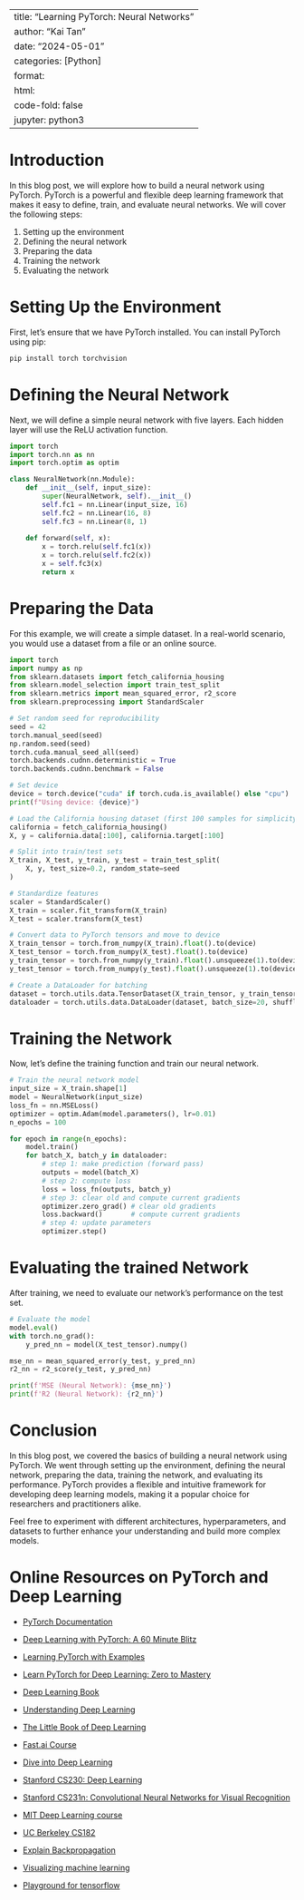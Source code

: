 
---
title: "Learning PyTorch: Neural Networks"
author: "Kai Tan"
date: "2024-05-01"
categories: [Python]
format:
  html:
    code-fold: false
jupyter: python3
---

# Introduction

In this blog post, we will explore how to build a neural network using PyTorch. PyTorch is a powerful and flexible deep learning framework that makes it easy to define, train, and evaluate neural networks. We will cover the following steps:

1. Setting up the environment
2. Defining the neural network
3. Preparing the data
4. Training the network
5. Evaluating the network

# Setting Up the Environment

First, let's ensure that we have PyTorch installed. You can install PyTorch using pip:

```.sh
pip install torch torchvision
```

# Defining the Neural Network

Next, we will define a simple neural network with five layers. Each hidden layer will use the ReLU activation function.

```python
import torch
import torch.nn as nn
import torch.optim as optim

class NeuralNetwork(nn.Module):
    def __init__(self, input_size):
        super(NeuralNetwork, self).__init__()
        self.fc1 = nn.Linear(input_size, 16)
        self.fc2 = nn.Linear(16, 8)
        self.fc3 = nn.Linear(8, 1)
        
    def forward(self, x):
        x = torch.relu(self.fc1(x))
        x = torch.relu(self.fc2(x))
        x = self.fc3(x)
        return x
```

# Preparing the Data

For this example, we will create a simple dataset. In a real-world scenario, you would use a dataset from a file or an online source.

```python
import torch
import numpy as np
from sklearn.datasets import fetch_california_housing
from sklearn.model_selection import train_test_split
from sklearn.metrics import mean_squared_error, r2_score
from sklearn.preprocessing import StandardScaler

# Set random seed for reproducibility
seed = 42
torch.manual_seed(seed)
np.random.seed(seed)
torch.cuda.manual_seed_all(seed)
torch.backends.cudnn.deterministic = True
torch.backends.cudnn.benchmark = False

# Set device
device = torch.device("cuda" if torch.cuda.is_available() else "cpu")
print(f"Using device: {device}")

# Load the California housing dataset (first 100 samples for simplicity)
california = fetch_california_housing()
X, y = california.data[:100], california.target[:100]

# Split into train/test sets
X_train, X_test, y_train, y_test = train_test_split(
    X, y, test_size=0.2, random_state=seed
)

# Standardize features
scaler = StandardScaler()
X_train = scaler.fit_transform(X_train)
X_test = scaler.transform(X_test)

# Convert data to PyTorch tensors and move to device
X_train_tensor = torch.from_numpy(X_train).float().to(device)
X_test_tensor = torch.from_numpy(X_test).float().to(device)
y_train_tensor = torch.from_numpy(y_train).float().unsqueeze(1).to(device)
y_test_tensor = torch.from_numpy(y_test).float().unsqueeze(1).to(device)

# Create a DataLoader for batching
dataset = torch.utils.data.TensorDataset(X_train_tensor, y_train_tensor)
dataloader = torch.utils.data.DataLoader(dataset, batch_size=20, shuffle=True)
```

# Training the Network

Now, let's define the training function and train our neural network.

```python
# Train the neural network model
input_size = X_train.shape[1]
model = NeuralNetwork(input_size)
loss_fn = nn.MSELoss()
optimizer = optim.Adam(model.parameters(), lr=0.01)
n_epochs = 100

for epoch in range(n_epochs):
    model.train()
    for batch_X, batch_y in dataloader:
        # step 1: make prediction (forward pass)
        outputs = model(batch_X)
        # step 2: compute loss
        loss = loss_fn(outputs, batch_y)
        # step 3: clear old and compute current gradients
        optimizer.zero_grad() # clear old gradients
        loss.backward()       # compute current gradients
        # step 4: update parameters
        optimizer.step()
```

# Evaluating the trained Network

After training, we need to evaluate our network's performance on the test set.

```python
# Evaluate the model
model.eval()
with torch.no_grad():
    y_pred_nn = model(X_test_tensor).numpy()

mse_nn = mean_squared_error(y_test, y_pred_nn)
r2_nn = r2_score(y_test, y_pred_nn)

print(f'MSE (Neural Network): {mse_nn}')
print(f'R2 (Neural Network): {r2_nn}')
```

# Conclusion

In this blog post, we covered the basics of building a neural network using PyTorch. We went through setting up the environment, defining the neural network, preparing the data, training the network, and evaluating its performance. PyTorch provides a flexible and intuitive framework for developing deep learning models, making it a popular choice for researchers and practitioners alike.

Feel free to experiment with different architectures, hyperparameters, and datasets to further enhance your understanding and build more complex models.

# Online Resources on PyTorch and Deep Learning

- [PyTorch Documentation](https://pytorch.org/docs/stable/index.html)
- [Deep Learning with PyTorch: A 60 Minute Blitz](https://pytorch.org/tutorials/beginner/deep_learning_60min_blitz.html)
- [Learning PyTorch with Examples](https://docs.pytorch.org/tutorials/beginner/pytorch_with_examples.html)
- [Learn PyTorch for Deep Learning: Zero to Mastery](https://www.learnpytorch.io)
- [Deep Learning Book](http://www.deeplearningbook.org/)
- [Understanding Deep Learning](https://udlbook.github.io/udlbook/)
- [The Little Book of Deep Learning](https://fleuret.org/public/lbdl.pdf)
- [Fast.ai Course](https://course.fast.ai/)
- [Dive into Deep Learning](https://d2l.ai/)
- [Stanford CS230: Deep Learning](https://cs230.stanford.edu/)
- [Stanford CS231n: Convolutional Neural Networks for Visual Recognition](https://cs231n.stanford.edu/)
- [MIT Deep Learning course](https://introtodeeplearning.com/)
- [UC Berkeley CS182](https://cs182sp21.github.io/)
- [Explain Backpropagation](https://colah.github.io/posts/2015-08-Backprop/)

- [Visualizing machine learning](https://jalammar.github.io/about/)
- [Playground for tensorflow](https://playground.tensorflow.org/)
